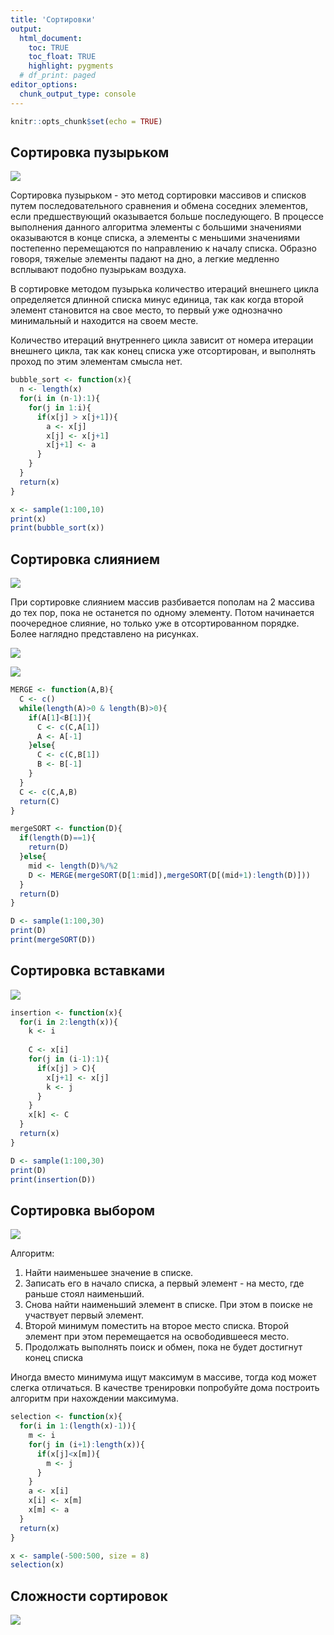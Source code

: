 ```yaml
---
title: 'Сортировки'
output: 
  html_document:
    toc: TRUE
    toc_float: TRUE
    highlight: pygments
  # df_print: paged
editor_options: 
  chunk_output_type: console
---
```


```r
knitr::opts_chunk$set(echo = TRUE)
```

## Сортировка пузырьком

![](https://github.com/MidiukinM/R_for_RANEPA/blob/master/docs/_includes/bubble.gif?raw=true)

Сортировка пузырьком - это метод сортировки массивов и списков путем последовательного сравнения и обмена соседних элементов, если предшествующий оказывается больше последующего. В процессе выполнения данного алгоритма элементы с большими значениями оказываются в конце списка, а элементы с меньшими значениями постепенно перемещаются по направлению к началу списка. Образно говоря, тяжелые элементы падают на дно, а легкие медленно всплывают подобно пузырькам воздуха.

В сортировке методом пузырька количество итераций внешнего цикла определяется длинной списка минус единица, так как когда второй элемент становится на свое место, то первый уже однозначно минимальный и находится на своем месте.

Количество итераций внутреннего цикла зависит от номера итерации внешнего цикла, так как конец списка уже отсортирован, и выполнять проход по этим элементам смысла нет.

```r
bubble_sort <- function(x){
  n <- length(x)
  for(i in (n-1):1){
    for(j in 1:i){
      if(x[j] > x[j+1]){
        a <- x[j]
        x[j] <- x[j+1]
        x[j+1] <- a
      }
    }
  }
  return(x)
}

x <- sample(1:100,10)
print(x)
print(bubble_sort(x))
```

## Сортировка слиянием

![](https://github.com/MidiukinM/R_for_RANEPA/blob/master/docs/_includes/merge.gif?raw=true)

При сортировке слиянием массив разбивается пополам на 2 массива до тех пор, пока не останется по одному элементу. Потом начинается поочередное слияние, но только уже в отсортированном порядке. Более наглядно представлено на рисунках.

![](https://github.com/MidiukinM/R_for_RANEPA/blob/master/docs/_includes/pic1.png?raw=true)

![](https://github.com/MidiukinM/R_for_RANEPA/blob/master/docs/_includes/pic2.png?raw=true)

```r
MERGE <- function(A,B){ 
  C <- c() 
  while(length(A)>0 & length(B)>0){ 
    if(A[1]<B[1]){ 
      C <- c(C,A[1]) 
      A <- A[-1] 
    }else{ 
      C <- c(C,B[1]) 
      B <- B[-1] 
    } 
  } 
  C <- c(C,A,B) 
  return(C) 
} 

mergeSORT <- function(D){ 
  if(length(D)==1){ 
    return(D) 
  }else{ 
    mid <- length(D)%/%2 
    D <- MERGE(mergeSORT(D[1:mid]),mergeSORT(D[(mid+1):length(D)])) 
  } 
  return(D) 
}

D <- sample(1:100,30)
print(D)
print(mergeSORT(D))
```

## Сортировка вставками

![](https://github.com/MidiukinM/R_for_RANEPA/blob/master/docs/_includes/insertion.gif?raw=true)

```r
insertion <- function(x){
  for(i in 2:length(x)){
    k <- i
    
    C <- x[i]
    for(j in (i-1):1){
      if(x[j] > C){
        x[j+1] <- x[j]
        k <- j
      }
    }
    x[k] <- C
  }
  return(x)
}

D <- sample(1:100,30)
print(D)
print(insertion(D))
```

## Сортировка выбором

![](https://github.com/MidiukinM/R_for_RANEPA/blob/master/docs/_includes/selection.gif?raw=true)

Алгоритм:

1. Найти наименьшее значение в списке.
2. Записать его в начало списка, а первый элемент - на место, где раньше стоял наименьший.
3. Снова найти наименьший элемент в списке. При этом в поиске не участвует первый элемент.
4. Второй минимум поместить на второе место списка. Второй элемент при этом перемещается на освободившееся место.
5. Продолжать выполнять поиcк и обмен, пока не будет достигнут конец списка

Иногда вместо минимума ищут максимум в массиве, тогда код может слегка отличаться. В качестве тренировки попробуйте дома построить алгоритм при нахождении максимума. 

```r
selection <- function(x){
  for(i in 1:(length(x)-1)){
    m <- i
    for(j in (i+1):length(x)){
      if(x[j]<x[m]){
        m <- j
      }
    }
    a <- x[i]
    x[i] <- x[m]
    x[m] <- a
  }
  return(x)
}

x <- sample(-500:500, size = 8)
selection(x)
```

## Сложности сортировок

![](https://github.com/MidiukinM/R_for_RANEPA/blob/master/docs/_includes/complexity.png?raw=true)




